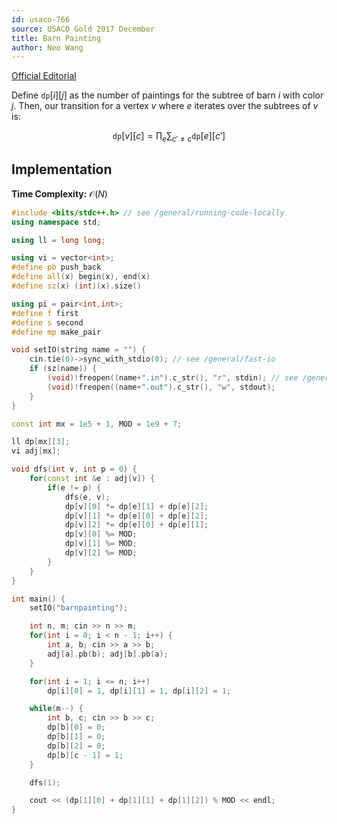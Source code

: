 ```yaml
---
id: usaco-766
source: USACO Gold 2017 December
title: Barn Painting
author: Neo Wang
---
```


[Official Editorial](http://www.usaco.org/current/data/sol_barnpainting_gold_dec17.html)

Define $\texttt{dp}[i][j]$ as the number of paintings for the subtree of barn $i$ with color $j$. Then, our transition for a vertex $v$ where $e$ iterates over the subtrees of $v$ is:

$$
\texttt{dp}[v][c] = \prod_e \sum_{c' \neq c} \texttt{dp}[e][c']
$$

## Implementation

**Time Complexity:** $\mathcal{O}(N)$

<LanguageSection>

<CPPSection>

```cpp
#include <bits/stdc++.h> // see /general/running-code-locally
using namespace std;

using ll = long long;

using vi = vector<int>;
#define pb push_back
#define all(x) begin(x), end(x)
#define sz(x) (int)(x).size()

using pi = pair<int,int>;
#define f first
#define s second
#define mp make_pair

void setIO(string name = "") {
	cin.tie(0)->sync_with_stdio(0); // see /general/fast-io
	if (sz(name)) {
		(void)!freopen((name+".in").c_str(), "r", stdin); // see /general/input-output
		(void)!freopen((name+".out").c_str(), "w", stdout);
	}
}

const int mx = 1e5 + 1, MOD = 1e9 + 7;

ll dp[mx][3];
vi adj[mx];

void dfs(int v, int p = 0) {
	for(const int &e : adj[v]) {
		if(e != p) {
			dfs(e, v);
			dp[v][0] *= dp[e][1] + dp[e][2];
			dp[v][1] *= dp[e][0] + dp[e][2];
			dp[v][2] *= dp[e][0] + dp[e][1];
			dp[v][0] %= MOD;
			dp[v][1] %= MOD;
			dp[v][2] %= MOD;
		}
	}
}

int main() {
	setIO("barnpainting");

	int n, m; cin >> n >> m;
	for(int i = 0; i < n - 1; i++) {
		int a, b; cin >> a >> b;
		adj[a].pb(b); adj[b].pb(a);
	}

	for(int i = 1; i <= n; i++)
		dp[i][0] = 1, dp[i][1] = 1, dp[i][2] = 1;

	while(m--) {
		int b, c; cin >> b >> c;
		dp[b][0] = 0;
		dp[b][1] = 0;
		dp[b][2] = 0;
		dp[b][c - 1] = 1;
	}

	dfs(1);

	cout << (dp[1][0] + dp[1][1] + dp[1][2]) % MOD << endl;
}
```

</CPPSection>

</LanguageSection>

